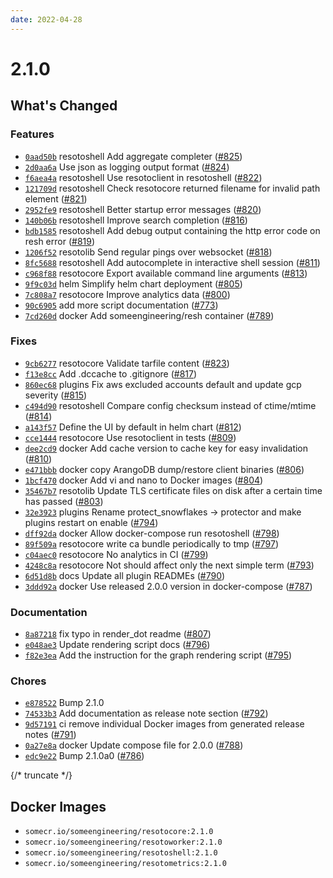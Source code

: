 ```yaml
---
date: 2022-04-28
---
```


# 2.1.0

## What's Changed

### Features

- [`0aad50b`](https://github.com/someengineering/resoto/commit/0aad50b) <span class="badge badge--secondary">resotoshell</span> Add aggregate completer ([#825](https://github.com/someengineering/resoto/pull/825))
- [`2d0aa6a`](https://github.com/someengineering/resoto/commit/2d0aa6a) Use json as logging output format ([#824](https://github.com/someengineering/resoto/pull/824))
- [`f6aea4a`](https://github.com/someengineering/resoto/commit/f6aea4a) <span class="badge badge--secondary">resotoshell</span> Use resotoclient in resotoshell ([#822](https://github.com/someengineering/resoto/pull/822))
- [`121709d`](https://github.com/someengineering/resoto/commit/121709d) <span class="badge badge--secondary">resotoshell</span> Check resotocore returned filename for invalid path element ([#821](https://github.com/someengineering/resoto/pull/821))
- [`2952fe9`](https://github.com/someengineering/resoto/commit/2952fe9) <span class="badge badge--secondary">resotoshell</span> Better startup error messages ([#820](https://github.com/someengineering/resoto/pull/820))
- [`140b06b`](https://github.com/someengineering/resoto/commit/140b06b) <span class="badge badge--secondary">resotoshell</span> Improve search completion ([#816](https://github.com/someengineering/resoto/pull/816))
- [`bdb1585`](https://github.com/someengineering/resoto/commit/bdb1585) <span class="badge badge--secondary">resotoshell</span> Add debug output containing the http error code on resh error ([#819](https://github.com/someengineering/resoto/pull/819))
- [`1206f52`](https://github.com/someengineering/resoto/commit/1206f52) <span class="badge badge--secondary">resotolib</span> Send regular pings over websocket ([#818](https://github.com/someengineering/resoto/pull/818))
- [`8fc5688`](https://github.com/someengineering/resoto/commit/8fc5688) <span class="badge badge--secondary">resotoshell</span> Add autocomplete in interactive shell session ([#811](https://github.com/someengineering/resoto/pull/811))
- [`c968f88`](https://github.com/someengineering/resoto/commit/c968f88) <span class="badge badge--secondary">resotocore</span> Export available command line arguments ([#813](https://github.com/someengineering/resoto/pull/813))
- [`9f9c03d`](https://github.com/someengineering/resoto/commit/9f9c03d) <span class="badge badge--secondary">helm</span> Simplify helm chart deployment ([#805](https://github.com/someengineering/resoto/pull/805))
- [`7c808a7`](https://github.com/someengineering/resoto/commit/7c808a7) <span class="badge badge--secondary">resotocore</span> Improve analytics data ([#800](https://github.com/someengineering/resoto/pull/800))
- [`90c6905`](https://github.com/someengineering/resoto/commit/90c6905) add more script documentation ([#773](https://github.com/someengineering/resoto/pull/773))
- [`7cd260d`](https://github.com/someengineering/resoto/commit/7cd260d) <span class="badge badge--secondary">docker</span> Add someengineering/resh container ([#789](https://github.com/someengineering/resoto/pull/789))

### Fixes

- [`9cb6277`](https://github.com/someengineering/resoto/commit/9cb6277) <span class="badge badge--secondary">resotocore</span> Validate tarfile content ([#823](https://github.com/someengineering/resoto/pull/823))
- [`f13e8cc`](https://github.com/someengineering/resoto/commit/f13e8cc) Add .dccache to .gitignore ([#817](https://github.com/someengineering/resoto/pull/817))
- [`860ec68`](https://github.com/someengineering/resoto/commit/860ec68) <span class="badge badge--secondary">plugins</span> Fix aws excluded accounts default and update gcp severity ([#815](https://github.com/someengineering/resoto/pull/815))
- [`c494d90`](https://github.com/someengineering/resoto/commit/c494d90) <span class="badge badge--secondary">resotoshell</span> Compare config checksum instead of ctime/mtime ([#814](https://github.com/someengineering/resoto/pull/814))
- [`a143f57`](https://github.com/someengineering/resoto/commit/a143f57) Define the UI by default in helm chart ([#812](https://github.com/someengineering/resoto/pull/812))
- [`cce1444`](https://github.com/someengineering/resoto/commit/cce1444) <span class="badge badge--secondary">resotocore</span> Use resotoclient in tests ([#809](https://github.com/someengineering/resoto/pull/809))
- [`dee2cd9`](https://github.com/someengineering/resoto/commit/dee2cd9) <span class="badge badge--secondary">docker</span> Add cache version to cache key for easy invalidation ([#810](https://github.com/someengineering/resoto/pull/810))
- [`e471bbb`](https://github.com/someengineering/resoto/commit/e471bbb) <span class="badge badge--secondary">docker</span> copy ArangoDB dump/restore client binaries ([#806](https://github.com/someengineering/resoto/pull/806))
- [`1bcf470`](https://github.com/someengineering/resoto/commit/1bcf470) <span class="badge badge--secondary">docker</span> Add vi and nano to Docker images ([#804](https://github.com/someengineering/resoto/pull/804))
- [`35467b7`](https://github.com/someengineering/resoto/commit/35467b7) <span class="badge badge--secondary">resotolib</span> Update TLS certificate files on disk after a certain time has passed ([#803](https://github.com/someengineering/resoto/pull/803))
- [`32e3923`](https://github.com/someengineering/resoto/commit/32e3923) <span class="badge badge--secondary">plugins</span> Rename protect_snowflakes -> protector and make plugins restart on enable ([#794](https://github.com/someengineering/resoto/pull/794))
- [`dff92da`](https://github.com/someengineering/resoto/commit/dff92da) <span class="badge badge--secondary">docker</span> Allow docker-compose run resotoshell ([#798](https://github.com/someengineering/resoto/pull/798))
- [`89f509a`](https://github.com/someengineering/resoto/commit/89f509a) <span class="badge badge--secondary">resotocore</span> write ca bundle periodically to tmp ([#797](https://github.com/someengineering/resoto/pull/797))
- [`c04aec0`](https://github.com/someengineering/resoto/commit/c04aec0) <span class="badge badge--secondary">resotocore</span> No analytics in CI ([#799](https://github.com/someengineering/resoto/pull/799))
- [`4248c8a`](https://github.com/someengineering/resoto/commit/4248c8a) <span class="badge badge--secondary">resotocore</span> Not should affect only the next simple term ([#793](https://github.com/someengineering/resoto/pull/793))
- [`6d51d8b`](https://github.com/someengineering/resoto/commit/6d51d8b) <span class="badge badge--secondary">docs</span> Update all plugin READMEs ([#790](https://github.com/someengineering/resoto/pull/790))
- [`3ddd92a`](https://github.com/someengineering/resoto/commit/3ddd92a) <span class="badge badge--secondary">docker</span> Use released 2.0.0 version in docker-compose ([#787](https://github.com/someengineering/resoto/pull/787))

### Documentation

- [`8a87218`](https://github.com/someengineering/resoto/commit/8a87218) fix typo in render_dot readme ([#807](https://github.com/someengineering/resoto/pull/807))
- [`e048ae3`](https://github.com/someengineering/resoto/commit/e048ae3) Update rendering script docs ([#796](https://github.com/someengineering/resoto/pull/796))
- [`f82e3ea`](https://github.com/someengineering/resoto/commit/f82e3ea) Add the instruction for the graph rendering script ([#795](https://github.com/someengineering/resoto/pull/795))

### Chores

- [`e878522`](https://github.com/someengineering/resoto/commit/e878522) Bump 2.1.0
- [`74533b3`](https://github.com/someengineering/resoto/commit/74533b3) Add documentation as release note section ([#792](https://github.com/someengineering/resoto/pull/792))
- [`9d57191`](https://github.com/someengineering/resoto/commit/9d57191) <span class="badge badge--secondary">ci</span> remove individual Docker images from generated release notes ([#791](https://github.com/someengineering/resoto/pull/791))
- [`0a27e8a`](https://github.com/someengineering/resoto/commit/0a27e8a) <span class="badge badge--secondary">docker</span> Update compose file for 2.0.0 ([#788](https://github.com/someengineering/resoto/pull/788))
- [`edc9e22`](https://github.com/someengineering/resoto/commit/edc9e22) Bump 2.1.0a0 ([#786](https://github.com/someengineering/resoto/pull/786))

{/* truncate */}

## Docker Images

- `somecr.io/someengineering/resotocore:2.1.0`
- `somecr.io/someengineering/resotoworker:2.1.0`
- `somecr.io/someengineering/resotoshell:2.1.0`
- `somecr.io/someengineering/resotometrics:2.1.0`
